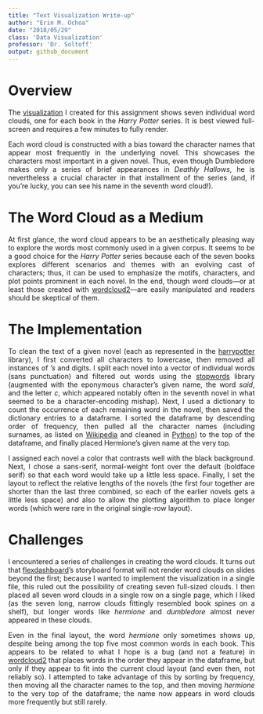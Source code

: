 ```yaml
---
title: "Text Visualization Write-up"
author: "Erin M. Ochoa"
date: "2018/05/29"
class: 'Data Visualization'
professor: 'Dr. Soltoff'
output: github_document
---
```


# Overview

<p align=justify>The <a href=http://people.cs.uchicago.edu/~emo/hp>visualization</a> I created for this assignment shows seven individual word clouds, one for each book in the <i>Harry Potter</i> series. It is best viewed full-screen and requires a few minutes to fully render.</p>

<p align=justify>Each word cloud is constructed with a bias toward the character names that appear most frequently in the underlying novel. This showcases the characters most important in a given novel. Thus, even though Dumbledore makes only a series of brief appearances in <i>Deathly Hallows</i>, he is nevertheless a crucial character in that installment of the series (and, if you're lucky, you can see his name in the seventh word cloud!).</p>

# The Word Cloud as a Medium

<p align=justify>At first glance, the word cloud appears to be an aesthetically pleasing way to explore the words most commonly used in a given corpus. It seems to be a good choice for the <i>Harry Potter</i> series because each of the seven books explores different scenarios and themes with an evolving cast of characters; thus, it can be used to emphasize the motifs, characters, and plot points prominent in each novel. In the end, though word clouds&mdash;or at least those created with <u>wordcloud2</u>&mdash;are easily manipulated and readers should be skeptical of them.</p>

# The Implementation

<p align=justify>To clean the text of a given novel (each as represented in the <u>harrypotter</u> library), I first converted all characters to lowercase, then removed all instances of <i>'s</i> and digits. I split each novel into a vector of individual words (sans punctuation) and filtered out words using the <u>stopwords</u> library (augmented with the eponymous character's given name, the word <i>said</i>, and the letter <i>c</i>, which appeared notably often in the seventh novel in what seemed to be a character-encoding mishap). Next, I used a dictionary to count the occurrence of each remaining word in the novel, then saved the dictionary entries to a dataframe. I sorted the dataframe by descending order of frequency, then pulled all the character names (including surnames, as listed on <a href=https://en.wikipedia.org/wiki/List_of_Harry_Potter_characters>Wikipedia</a> and cleaned in <u>Python</u>) to the top of the dataframe, and finally placed Hermione's given name at the very top.</p>

<p align=justify>I assigned each novel a color that contrasts well with the black background. Next, I chose a sans-serif, normal-weight font over the default (boldface serif) so that each word would take up a little less space. Finally, I set the layout to reflect the relative lengths of the novels (the first four together are shorter than the last three combined, so each of the earlier novels gets a little less space) and also to allow the plotting algorithm to place longer words (which were rare in the original single-row layout).</p>

# Challenges

<p align=justify>I encountered a series of challenges in creating the word clouds. It turns out that <u>flexdashboard</u>'s storyboard format will not render word clouds on slides beyond the first; because I wanted to implement the visualization in a single file, this ruled out the possibility of creating seven full-sized clouds. I then placed all seven word clouds in a single row on a single page, which I liked (as the seven long, narrow clouds fittingly resembled book spines on a shelf), but longer words like <i>hermione</i> and <i>dumbledore</i> almost never appeared in these clouds.</p>

<p align=justify>Even in the final layout, the word <i>hermione</i> only sometimes shows up, despite being among the top five most common words in each book. This appears to be related to what I hope is a bug (and not a feature) in <u>wordcloud2</u> that places words in the order they appear in the dataframe, but only if they appear to fit into the current cloud layout (and even then, not reliably so). I attempted to take advantage of this by sorting by frequency, then moving all the character names to the top, and then moving <i>hermione</i> to the very top of the dataframe; the name now appears in word clouds more frequently but still rarely.</p>